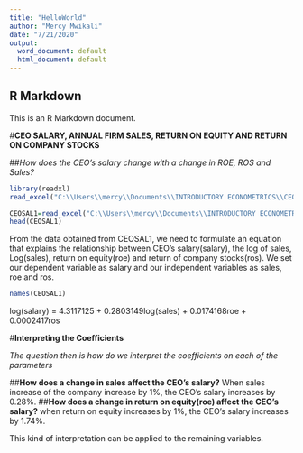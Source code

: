 ```yaml
---
title: "HelloWorld"
author: "Mercy Mwikali"
date: "7/21/2020"
output:
  word_document: default
  html_document: default
---
```

## R Markdown

This is an R Markdown document. 

#**CEO SALARY, ANNUAL FIRM SALES, RETURN ON EQUITY AND RETURN ON COMPANY STOCKS**

##*How does the CEO's salary change with a change in ROE, ROS and Sales?*

```r
library(readxl)
read_excel("C:\\Users\\mercy\\Documents\\INTRODUCTORY ECONOMETRICS\\CEOSAL1.xls")

```
```r
CEOSAL1=read_excel("C:\\Users\\mercy\\Documents\\INTRODUCTORY ECONOMETRICS\\CEOSAL1.xls")
head(CEOSAL1)
```
From the data obtained from CEOSAL1, we need to formulate an equation that explains the relationship between CEO's salary(salary), the log of sales, Log(sales), return on equity(roe) and return of company stocks(ros).
We set our dependent variable as salary and our independent variables as sales, roe and ros.
```r
names(CEOSAL1)

```
log(salary) = 4.3117125 + 0.2803149log(sales) + 0.0174168roe + 0.0002417ros

#**Interpreting the Coefficients**

*The question then is how do we interpret the coefficients on each of the parameters*

##**How does a change in sales affect the CEO's salary?**
When sales increase of the company increase by 1%, the CEO's salary increases by 0.28%. 
##**How does a change in return on equity(roe) affect the CEO's salary?**
when return on equity increases by 1%, the CEO's salary increases by 1.74%.

This kind of interpretation can be applied to the remaining variables.
